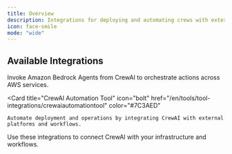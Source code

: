 ```yaml
---
title: Overview
description: Integrations for deploying and automating crews with external platforms
icon: face-smile
mode: "wide"
---
```


## Available Integrations

<CardGroup cols={2}>
  <Card
    title="Bedrock Invoke Agent Tool"
    icon="cloud"
    href="/en/tools/tool-integrations/bedrockinvokeagenttool"
    color="#0891B2"
  >
    Invoke Amazon Bedrock Agents from CrewAI to orchestrate actions across AWS services.
  </Card>

  <Card
    title="CrewAI Automation Tool"
    icon="bolt"
    href="/en/tools/tool-integrations/crewaiautomationtool"
    color="#7C3AED"
  >
    Automate deployment and operations by integrating CrewAI with external platforms and workflows.
  </Card>
</CardGroup>

Use these integrations to connect CrewAI with your infrastructure and workflows.
